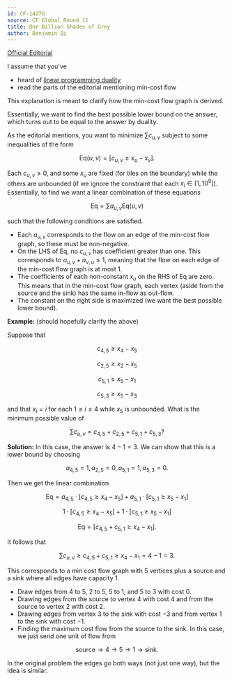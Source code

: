 ```yaml
---
id: CF-1427G
source: CF Global Round 11
title: One Billion Shades of Grey
author: Benjamin Qi
---
```


[Official Editorial](https://codeforces.com/blog/entry/83553)

I assume that you've

- heard of
  [linear programming duality](https://en.wikipedia.org/wiki/Dual_linear_program)
- read the parts of the editorial mentioning min-cost flow

This explanation is meant to clarify how the min-cost flow graph is derived.

Essentially, we want to find the best possible lower bound on the answer, which
turns out to be equal to the answer by duality.

As the editorial mentions, you want to minimize $\sum c_{u,v}$ subject to some
inequalities of the form

$$
\text{Eq}(u,v)=\left[c_{u,v}\ge x_u-x_v\right].
$$

Each $c_{u,v}\ge 0$, and some $x_u$ are fixed (for tiles on the boundary) while
the others are unbounded (if we ignore the constraint that each
$x_i\in [1,10^9]$). Essentially, to find we want a linear combination of these
equations

$$
\text{Eq}=\sum a_{u,v}\text{Eq}(u,v)
$$

such that the following conditions are satisfied.

- Each $a_{u,v}$ corresponds to the flow on an edge of the min-cost flow graph,
  so these must be non-negative.
- On the LHS of $\text{Eq}$, no $c_{u,v}$ has coefficient greater than one. This
  corresponds to $a_{u,v}+a_{v,u}\le 1$, meaning that the flow on each edge of
  the min-cost flow graph is at most $1$.
- The coefficients of each non-constant $x_u$ on the RHS of $\text{Eq}$ are
  zero. This means that in the min-cost flow graph, each vertex (aside from the
  source and the sink) has the same in-flow as out-flow.
- The constant on the right side is maximized (we want the best possible lower
  bound).

**Example:** (should hopefully clarify the above)

Suppose that

$$
c_{4,5}\ge x_4-x_5
$$

$$
c_{2,5}\ge x_2-x_5
$$

$$
c_{5,1}\ge x_5-x_1
$$

$$
c_{5,3}\ge x_5-x_3
$$

and that $x_i=i$ for each $1\le i\le 4$ while $x_5$ is unbounded. What is the
minimum possible value of

$$
\sum c_{u,v}=c_{4,5}+c_{2,5}+c_{5,1}+c_{5,3}?
$$

**Solution:** In this case, the answer is $4-1=3$. We can show that this is a
lower bound by choosing

$$
a_{4,5}=1, a_{2,5}=0, a_{5,1}=1, a_{5,3}=0.
$$

Then we get the linear combination

$$
\text{Eq}=a_{4,5}\cdot \left[c_{4,5}\ge x_4-x_5\right]+a_{5,1}\cdot \left[c_{5,1}\ge x_5-x_1\right]
$$

$$
1\cdot \left[c_{4,5}\ge x_4-x_5\right]+1\cdot \left[c_{5,1}\ge x_5-x_1\right]
$$

$$
\text{Eq}=[c_{4,5}+c_{5,1}\ge x_4-x_1].
$$

It follows that

$$
\sum c_{u,v}\ge c_{4,5}+c_{5,1}\ge x_4-x_1=4-1=3.
$$

This corresponds to a min cost flow graph with $5$ vertices plus a source and a
sink where all edges have capacity $1$.

- Draw edges from $4$ to $5$, $2$ to $5$, $5$ to $1$, and $5$ to $3$ with cost
  $0$.
- Drawing edges from the source to vertex $4$ with cost $4$ and from the source
  to vertex $2$ with cost $2$.
- Drawing edges from vertex $3$ to the sink with cost $-3$ and from vertex $1$
  to the sink with cost $-1$.
- Finding the maximum cost flow from the source to the sink. In this case, we
  just send one unit of flow from

$$
\text{source}\to 4\to 5\to 1\to \text{sink}.
$$

In the original problem the edges go both ways (not just one way), but the idea
is similar.
